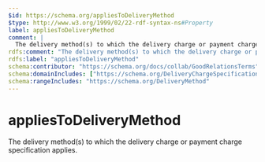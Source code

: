 ```yaml
---
$id: https://schema.org/appliesToDeliveryMethod
$type: http://www.w3.org/1999/02/22-rdf-syntax-ns#Property
label: appliesToDeliveryMethod
comment: |
  The delivery method(s) to which the delivery charge or payment charge specification applies.
rdfs:comment: "The delivery method(s) to which the delivery charge or payment charge specification applies."
rdfs:label: "appliesToDeliveryMethod"
schema:contributor: "https://schema.org/docs/collab/GoodRelationsTerms"
schema:domainIncludes: ["https://schema.org/DeliveryChargeSpecification","https://schema.org/PaymentChargeSpecification"]
schema:rangeIncludes: "https://schema.org/DeliveryMethod"
---
```


# appliesToDeliveryMethod

The delivery method(s) to which the delivery charge or payment charge specification applies.

